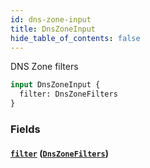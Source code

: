 ```yaml
---
id: dns-zone-input
title: DnsZoneInput
hide_table_of_contents: false
---
```



DNS Zone filters

```graphql
input DnsZoneInput {
  filter: DnsZoneFilters
}
```


### Fields

#### [`filter`](#) ([`DnsZoneFilters`](/swapi/inputs/dns-zone-filters))






